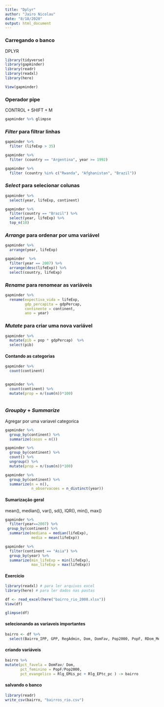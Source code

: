 ```yaml
---
title: "Dplyr"
author: "Jairo Nicolau"
date: "8/18/2020"
output: html_document
---
```


### Carregando o banco

DPLYR

```r
library(tidyverse) 
library(gapminder)
library(readr)
library(readxl)
library(here)
```

```r
View(gapminder)
```

### Operador pipe

CONTROL + SHIFT + M

```r
gapminder %>% glimpse 
```

### *Filter* para filtrar linhas

```r
gapminder %>% 
  filter (lifeExp > 35) 
```

```r
gapminder %>% 
  filter (country == "Argentina", year >= 1992)
```

```r
gapminder %>% 
  filter (country %in% c("Rwanda", "Afghanistan", "Brazil"))
```

### *Select* para selecionar colunas

```r
gapminder %>%
  select(year, lifeExp, continent) 
```

```r
gapminder %>%
  filter(country == "Brazil") %>%
  select(year, lifeExp) %>% 
  top_n(10)
```

### *Arrange* para ordenar por uma variável

```r
gapminder %>%
  arrange(year, lifeExp)
```

```r
gapminder  %>%
  filter(year == 2007) %>%
  arrange(desc(lifeExp)) %>% 
  select(country, lifeExp) 

```

### *Rename* para renomear as variáveis

```r
gapminder %>%
  rename(expectiva_vida = lifeExp,
         gdp_percapita = gdpPercap,
         continente = continent,
         ano = year)
```

### *Mutate* para criar uma nova variável

```r
gapminder %>%
  mutate(pib = pop * gdpPercap)  %>% 
  select(pib)
```

#### Contando as categorias

```r
gapminder %>%
  count(continent)
  
```

```r
gapminder %>%
  count(continent) %>% 
  mutate(prop = n/(sum(n))*100)
  
```

### *Groupby* + *Summarize*

Agregar por uma variavel categorica

```r
gapminder %>%
  group_by(continent) %>%
  summarize(casos = n())
```

```r
gapminder %>%
  group_by(continent) %>%
  count() %>% 
  ungroup() %>% 
  mutate(prop = n/(sum(n))*100)
```

```r
gapminder %>%
  group_by(continent) %>%
  summarize(n = n(),
            n_observacoes = n_distinct(year))
```

#### Sumarização geral

mean(), median(), var(), sd(), IQR(), min(), max()

```r
gapminder %>%
  filter(year==2007) %>% 
 group_by(continent) %>%
  summarize(mediana = median(lifeExp),
            media = mean(lifeExp))

```

```r
gapminder %>%
  filter(continent == "Asia") %>%
  group_by(year) %>%
  summarize(min_lifeExp = min(lifeExp),
            max_lifeExp = max(lifeExp))
```


#### Exercicio



```r
library(readxl) # para ler arquivos excel
library(here) # para ler dados nas pastas

df <- read_excel(here("bairro_rio_2008.xlsx"))
View(df)
```

```r
glimpse(df)
```

#### selecionando as variaveis importantes

```r
bairro <- df %>% 
  select(Bairro_IPP, GPP, RegAdmin, Dom, DomFav, Pop2000, PopF, RDom_Media, Rlg_EMis_pc,Rlg_EPtc_pc)
```


#### criando variáveis


```r
bairro %>% 
mutate(pct_favela = DomFav/ Dom,
       pct_feminino = PopF/Pop2000,
       pct_evangelico = Rlg_EMis_pc + Rlg_EPtc_pc ) -> bairro 
```


#### salvando o banco

```r
library(readr)
write_csv(bairro, "bairros_rio.csv")
```






